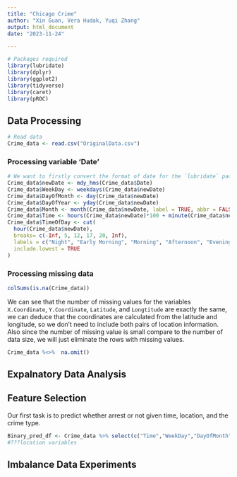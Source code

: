 ```yaml
---
title: "Chicago Crime"
author: "Xin Guan, Vera Hudak, Yuqi Zhang"
output: html_document
date: "2023-11-24"

---
```

```r
# Packages required
library(lubridate)
library(dplyr)
library(ggplot2)
library(tidyverse)
library(caret)
library(pROC)
```

## Data Processing

```r
# Read data
Crime_data <- read.csv("OriginalData.csv")
```

### Processing variable 'Date'
```r
# We want to firstly convert the format of date for the `lubridate` package, then extract information from the date to create new variables.
Crime_data$newDate <- mdy_hms(Crime_data$Date)
Crime_data$WeekDay <- weekdays(Crime_data$newDate)
Crime_data$DayOfMonth <- day(Crime_data$newDate)
Crime_data$DayOfYear <- yday(Crime_data$newDate)
Crime_data$Month <- month(Crime_data$newDate, label = TRUE, abbr = FALSE)
Crime_data$Time <- hours(Crime_data$newDate)*100 + minute(Crime_data$newDate)
Crime_data$TimeOfDay <- cut(
  hour(Crime_data$newDate),
  breaks= c(-Inf, 5, 12, 17, 20, Inf),
  labels = c("Night", "Early Morning", "Morning", "Afternoon", "Evening"),
  include.lowest = TRUE
)
```

### Processing missing data
```r
colSums(is.na(Crime_data))
```
We can see that the number of missing values for the variables `X.Coordinate`, `Y.Coordinate`, `Latitude`, and `Longtitude` are exactly the same, we can deduce that the coordinates are calculated from the latitude and longitude, so we don't need to include both pairs of location information. Also since the number of missing value is small compare to the number of data size, we will just eliminate the rows with missing values.
```r
Crime_data %<>%  na.omit()
```

## Expalnatory Data Analysis








## Feature Selection
Our first task is to predict whether arrest or not given time, location, and the crime type.
```r
Binary_pred_df <- Crime_data %>% select(c("Time","WeekDay","DayOfMonth","DayOfYear"))
#???location variables
```

## Imbalance Data Experiments










